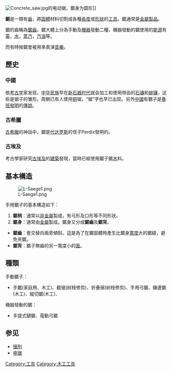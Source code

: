 [[File:Concrete_saw.jpg|thumb]]的电动锯，鋸身为圆形]]

'''鋸'''是一類有[[齒|齒]]，將[[固體|固體]]材料切割成各種[[長度|長度]]或[[形狀|形狀]]的[[工具|工具]]。鋸通常是[[金屬製品|金屬製品]]。

鋸的齒稱為[[鋸齒|鋸齒]]。鋸大體上分為手動及[[機器|機器]]發動二種，機器發動的鋸使用的[[能源|能源]]有[[電|電]]，[[水|水]]，[[蒸汽|蒸汽]]，[[汽油|汽油]]等。

而有時候鋸會被用來表演[[音樂|音樂]]。

== 歷史 ==
=== 中國 ===
依[[考古学|考古学]]家发现，[[中华民族|中华民族]]早在[[新石器时代|新石器时代]]就会加工和使用带齿的[[石镰|石镰]]和[[蚌镰|蚌镰]]，这些是锯子的雏形。周朝已有人使用[[铜|铜]]锯，“锯”字也早已出现。另外[[中國|中國]]有鋸子是[[魯班|魯班]][[發明|發明]]的[[傳說|傳說]]。

=== 古希臘 ===
[[古希臘|古希臘]]的神話中，鋸是[[代达罗斯|代达罗斯]]的侄子Perdix發明的。

=== 古埃及 ===
考古學家研究[[古埃及|古埃及]]的[[建築|建築]]發現，當時已經使用鋸子鋸[[木|木]]料。

== 基本構造 ==
[[File:L-Saege1.png|thumb]]

手用鋸子的基本構造如下：
# '''鋸柄'''：通常以[[非金屬|非金屬]]製成，有弓形及口形等不同形狀。
# '''鋸身'''：通常由[[金屬|金屬]]製成。鋸身又分成'''鋸齒'''及'''鋸背'''。
* '''鋸齒'''：會交替向兩旁傾斜，這是為了在鋸固體時產生比鋸身[[寬度|寬度]]大的鋸縫，避免夾鋸。
* '''鋸背'''：鋸子無齒的另一寬度小的[[面|面]]。

== 種類 ==
手動鋸子：
* 手鋸(家庭用、木工)、截锯(树枝修剪)、折叠锯(树枝修剪)、手用弓鋸、鑲邊鋸(木工)、縱切鋸(木工)、


機器發動的鋸：
* 手提式鏈鋸、電動弓鋸

== 参见 ==

* [[锯刑|锯刑]]
* [[電鋸|电锯]]
{{Authority control}}
[[Category:工具|Category:工具]]
[[Category:木工工具|Category:木工工具]]
